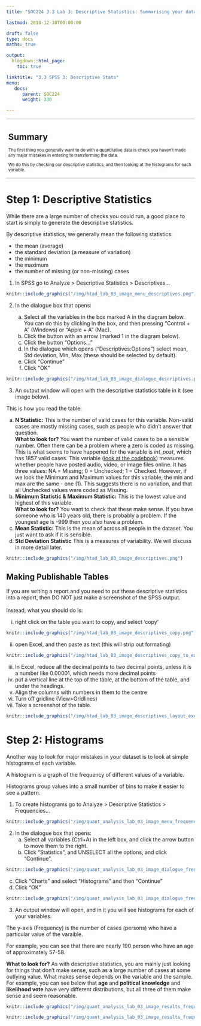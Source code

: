 ```yaml
---
title: "SOC224 3.3 Lab 3: Descriptive Statistics: Summarising your data and checking for errors"

lastmod: 2018-12-30T00:00:00

draft: false
type: docs
maths: true	

output:
  blogdown::html_page:
    toc: true

linktitle: "3.3 SPSS 3: Descriptive Stats"
menu:
   docs:
      parent: SOC224
      weight: 330

---
```

<style>
table, th, td, tr, tbody {
  border-top: 1px solid LightGray;
    border-left: 0px solid LightGray;  
    border-right: 0px solid LightGray;  
    border-bottom: 1px solid LightGray;
    font-size: 0.7rem;
}
</style>

<table>  <tr>  <td>
# Summary

The first thing you generally want to do with a quantitative data is check you haven't made any major mistakes in entering to transforming the data. 
 
We do this by checking our descriptive statistics, and then looking at the histograms for each variable.

</td>  </tr>  </table>

# Step 1: Descriptive Statistics

While there are a large number of checks you could run, a good place to start is simply to generate the descriptive statistics.

By descriptive statistics, we generally mean the following statistics:

* the mean (average)
* the standard deviation (a measure of variation)
* the minimum
* the maximum
* the number of missing (or non-missing) cases

1. In SPSS go to Analyze > Descriptive Statistics > Descriptives...

```r
knitr::include_graphics("/img/htad_lab_03_image_menu_descriptives.png")
```

2. In the dialogue box that opens:

    a. Select all the variables in the box marked A in the diagram below. You can do this by clicking in the box, and then pressing "Control + A" (Windows) or "Apple + A" (Mac).
    a. Click the button with an arrow (marked 1 in the diagram below).
    a. Click the button "Options..."
    a. In the dialogue which opens ("Descriptives:Options") select mean, Std deviation, Min, Max (these should be selected by default). 
    a. Click "Continue"
    a. Click "OK"

```r
knitr::include_graphics("/img/htad_lab_03_image_dialogue_descriptives.png")
```

3. An output window will open with the descriptive statistics table in it (see image below). 

This is how you read the table:

a. **N Statistic:** This is the number of valid cases for this variable. Non-valid cases are mostly missing cases, such as people who didn't answer that question.<br>
**What to look for?** You want the number of valid cases to be a sensible number. Often there can be a problem where a zero is coded as missing. This is what seems to have happened for the variable is _int_post_, which has 1857 valid cases. This variable ([look at the codebook](https://mqsociology.github.io/learn-r/soci832/codebook%20aes%202013.html)) measures whether people have posted audio, video, or image files online. It has three values: NA = Missing; 0 = Unchecked; 1 = Checked. However, if we look the Minimum and Maximum values for this variable, the min and max are the same - one (1). This suggests there is no variation, and that all Unchecked values were coded as Missing. 
a. **Minimum Statistic  & Maximum Statistic:** This is the lowest value and highest of this variable. <br>
**What to look for?** You want to check that these make sense. If you have someone who is 140 years old, there is probably a problem. If the youngest age is -999 then you also have a problem. 
a. **Mean Statistic:** This is the mean of across all people in the dataset. You just want to ask if it is sensible.
a. **Std Deviation Statistic** This is a measures of variability. We will discuss in more detail later. 

```r
knitr::include_graphics("/img/htad_lab_03_image_descriptives.png")
```

## Making Publishable Tables

If you are writing a report and you need to put these descriptive statistics into a report, then DO NOT just make a screenshot of the SPSS output. <br><br> Instead, what you should do is:

  i. right click on the table you want to copy, and select 'copy'

```r
knitr::include_graphics("/img/htad_lab_03_image_descriptives_copy.png")
```
    
    
  ii. open Excel, and then paste as text (this will strip out formating)
    
```r
knitr::include_graphics("/img/htad_lab_03_image_descriptives_copy_to_excel.png")
```
    
    
  iii. In Excel, reduce all the decimal points to two decimal points, unless it is a number like 0.00001, which needs more decimal points
  iv. put a vertical line at the top of the table, at the bottom of the table, and under the headings.
  v. Align the columns with numbers in them to the centre
  vi. Turn off gridline (View>Gridlines)
  vii. Take a screenshot of the table.

```r
knitr::include_graphics("/img/htad_lab_03_image_descriptives_layout_excel.png")
```


# Step 2: Histograms

Another way to look for major mistakes in your dataset is to look at simple histograms of each variable.

A histogram is a graph of the frequency of different values of a variable.

Histograms group values into a small number of bins to make it easier to see a pattern. 

1. To create histograms go to Analyze > Descriptive Statistics > Frequencies...

```r
knitr::include_graphics("/img/quant_analysis_lab_03_image_menu_frequencies.png")
```

2. In the dialogue box that opens:
    a. Select all variables (Ctrl+A) in the left box, and click the arrow button to move them to the right.
    a. Click "Statistics", and UNSELECT all the options, and click "Continue".

```r
knitr::include_graphics("/img/quant_analysis_lab_03_image_dialogue_frequencies1.png")
```

c. Click "Charts" and select "Histograms" and then "Continue"
d. Click "OK"

```r
knitr::include_graphics("/img/quant_analysis_lab_03_image_dialogue_frequencies2.png")
```

3. An output window will open, and in it you will see histograms for each of your variables.

The y-axis (Frequency) is the number of cases (persons) who have a particular value of the varaible. 

For example, you can see that there are nearly 190 person who have an age of approximately 57-58. 

**What to look for?** As with descriptive statistics, you are mainly just looking for things that don't make sense, such as a large number of cases at some outlying value. What makes sense depends on the variable and the sample. For example, you can see below that **age** and **political knowledge** and **likelihood vote** have very different distributions, but all three of them make sense and seem reasonable.

```r
knitr::include_graphics("/img/quant_analysis_lab_03_image_results_frequencies_age.png")
```



```r
knitr::include_graphics("/img/quant_analysis_lab_03_image_results_frequencies_pol_know.png")
```


